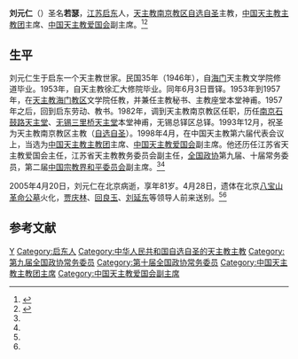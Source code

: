 '''刘元仁'''（{{bd|1924年|2月24日|2005年|4月20日}}）圣名'''若瑟'''，[[江苏|江苏]][[启东|启东]]人，[[天主教南京教区|天主教南京教区]][[自选自圣|自选自圣]]主教，[[中国天主教主教团|中国天主教主教团]]主席、[[中国天主教爱国会|中国天主教爱国会]]副主席。<ref name=suzhou>{{Cite web|url =http://www.zjj.suzhou.gov.cn/suzhouzongjiao/zongjiaochangsuo/tianzhujiao/1809.html|title =江苏天主教界著名人士简介|author =|date =2016-07-04|publisher =苏州市民族宗教事务局|language =|accessdate =|quote =|deadurl =yes|archiveurl =https://web.archive.org/web/20161230002723/http://www.zjj.suzhou.gov.cn/suzhouzongjiao/zongjiaochangsuo/tianzhujiao/1809.html|archivedate =2016-12-30}}</ref><ref name=gmw>{{Cite web |url = http://www.gmw.cn/01gmrb/2005-04/29/content_225613.htm |title = 刘元仁主教遗体在京火化 |author =  |date = 2005-04-29 |publisher = 光明日报 |language =  |accessdate =  |quote =  |archive-date = 2007-05-05 |archive-url = https://web.archive.org/web/20070505214404/http://www.gmw.cn/01gmrb/2005-04/29/content_225613.htm |dead-url = no }}</ref>

==生平==
刘元仁生于启东一个天主教世家。民国35年（1946年），自[[海门|海门]]天主教文学院修道毕业。1953年，自天主教徐汇大修院毕业。同年6月3日晋铎。1953年到1957年，在[[天主教海门教区|天主教海门教区]]文学院任教，并兼任主教秘书、主教座堂本堂神甫。1957年之后，回到启东劳动、教书。1982年，调到天主教南京教区任职，历任[[南京|南京]][[石鼓路天主堂|石鼓路天主堂]]、[[无锡|无锡]][[三里桥天主堂|三里桥天主堂]]本堂神甫，无锡总铎区总铎。1993年12月，祝圣为天主教南京教区主教（[[自选自圣|自选自圣]]）。1998年4月，在中国天主教第六届代表会议上，当选为[[中国天主教主教团|中国天主教主教团]]主席、[[中国天主教爱国会|中国天主教爱国会]]副主席。他还历任江苏省天主教爱国会主任，江苏省天主教教务委员会副主任，[[全国政协|全国政协]]第九届、十届常务委员，第二届[[中国宗教界和平委员会|中国宗教界和平委员会]]副主席。<ref name=suzhou/><ref name=gmw/>

2005年4月20日，刘元仁在北京病逝，享年81岁。4月28日，遗体在北京[[八宝山革命公墓|八宝山革命公墓]]火化，[[贾庆林|贾庆林]]、[[回良玉|回良玉]]、[[刘延东|刘延东]]等领导人前来送别。<ref name=suzhou/><ref name=gmw/>

==参考文献==
{{reflist}}

{{DEFAULTSORT:Liu}}
[[Category:刘姓|Y]]
[[Category:启东人|Category:启东人]]
[[Category:中华人民共和国自选自圣的天主教主教|Category:中华人民共和国自选自圣的天主教主教]]
[[Category:第九届全国政协常务委员|Category:第九届全国政协常务委员]]
[[Category:第十届全国政协常务委员|Category:第十届全国政协常务委员]]
[[Category:中国天主教主教团主席|Category:中国天主教主教团主席]]
[[Category:中国天主教爱国会副主席|Category:中国天主教爱国会副主席]]